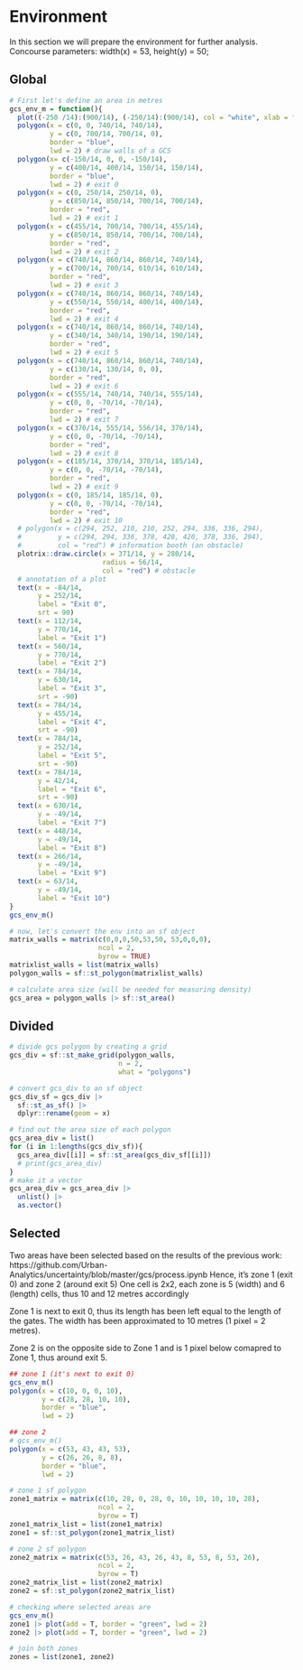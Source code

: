 
# Environment

In this section we will prepare the environment for further analysis.
Concourse parameters: width(x) = 53, height(y) = 50;

## Global
```r
# First let's define an area in metres
gcs_env_m = function(){
  plot((-250 /14):(900/14), (-250/14):(900/14), col = "white", xlab = "X", ylab = "Y") # draw an empty plot
  polygon(x = c(0, 0, 740/14, 740/14),
          y = c(0, 700/14, 700/14, 0),
          border = "blue",
          lwd = 2) # draw walls of a GCS
  polygon(x= c(-150/14, 0, 0, -150/14),
          y = c(400/14, 400/14, 150/14, 150/14),
          border = "blue",
          lwd = 2) # exit 0
  polygon(x = c(0, 250/14, 250/14, 0),
          y = c(850/14, 850/14, 700/14, 700/14),
          border = "red",
          lwd = 2) # exit 1
  polygon(x = c(455/14, 700/14, 700/14, 455/14),
          y = c(850/14, 850/14, 700/14, 700/14),
          border = "red",
          lwd = 2) # exit 2
  polygon(x = c(740/14, 860/14, 860/14, 740/14),
          y = c(700/14, 700/14, 610/14, 610/14),
          border = "red",
          lwd = 2) # exit 3
  polygon(x = c(740/14, 860/14, 860/14, 740/14),
          y = c(550/14, 550/14, 400/14, 400/14),
          border = "red",
          lwd = 2) # exit 4
  polygon(x = c(740/14, 860/14, 860/14, 740/14),
          y = c(340/14, 340/14, 190/14, 190/14),
          border = "red",
          lwd = 2) # exit 5
  polygon(x = c(740/14, 860/14, 860/14, 740/14),
          y = c(130/14, 130/14, 0, 0),
          border = "red",
          lwd = 2) # exit 6
  polygon(x = c(555/14, 740/14, 740/14, 555/14),
          y = c(0, 0, -70/14, -70/14),
          border = "red",
          lwd = 2) # exit 7
  polygon(x = c(370/14, 555/14, 556/14, 370/14),
          y = c(0, 0, -70/14, -70/14),
          border = "red",
          lwd = 2) # exit 8
  polygon(x = c(185/14, 370/14, 370/14, 185/14),
          y = c(0, 0, -70/14, -70/14),
          border = "red",
          lwd = 2) # exit 9
  polygon(x = c(0, 185/14, 185/14, 0),
          y = c(0, 0, -70/14, -70/14),
          border = "red",
          lwd = 2) # exit 10
  # polygon(x = c(294, 252, 210, 210, 252, 294, 336, 336, 294),
  #         y = c(294, 294, 336, 378, 420, 420, 378, 336, 294),
  #         col = "red") # information booth (an obstacle)
  plotrix::draw.circle(x = 371/14, y = 280/14, 
                       radius = 56/14, 
                       col = "red") # obstacle 
  # annotation of a plot
  text(x = -84/14,
       y = 252/14,
       label = "Exit 0",
       srt = 90)
  text(x = 112/14,
       y = 770/14,
       label = "Exit 1")
  text(x = 560/14,
       y = 770/14,
       label = "Exit 2")
  text(x = 784/14,
       y = 630/14,
       label = "Exit 3",
       srt = -90)
  text(x = 784/14,
       y = 455/14,
       label = "Exit 4",
       srt = -90)
  text(x = 784/14,
       y = 252/14,
       label = "Exit 5",
       srt = -90)
  text(x = 784/14, 
       y = 42/14,
       label = "Exit 6",
       srt = -90)
  text(x = 630/14,
       y = -49/14,
       label = "Exit 7")
  text(x = 448/14,
       y = -49/14,
       label = "Exit 8")
  text(x = 266/14, 
       y = -49/14,
       label = "Exit 9")
  text(x = 63/14,
       y = -49/14,
       label = "Exit 10")
}
gcs_env_m()
```

```r
# now, let's convert the env into an sf object
matrix_walls = matrix(c(0,0,0,50,53,50, 53,0,0,0),
                      ncol = 2,
                      byrow = TRUE)
matrixlist_walls = list(matrix_walls)
polygon_walls = sf::st_polygon(matrixlist_walls)

# calculate area size (will be needed for measuring density)
gcs_area = polygon_walls |> sf::st_area()
```

## Divided

```r
# divide gcs polygon by creating a grid
gcs_div = sf::st_make_grid(polygon_walls, 
                           n = 2,
                           what = "polygons")

# convert gcs_div to an sf object
gcs_div_sf = gcs_div |> 
  sf::st_as_sf() |> 
  dplyr::rename(geom = x)

# find out the area size of each polygon
gcs_area_div = list()
for (i in 1:lengths(gcs_div_sf)){
  gcs_area_div[[i]] = sf::st_area(gcs_div_sf[[i]]) 
  # print(gcs_area_div)
}
# make it a vector
gcs_area_div = gcs_area_div |>
  unlist() |>
  as.vector()
```


## Selected

Two areas have been selected based on the results of the previous work: https://github.com/Urban-Analytics/uncertainty/blob/master/gcs/process.ipynb
Hence, it's zone 1 (exit 0) and zone 2 (around exit 5)
One cell is 2x2, each zone is 5 (width) and 6 (length) cells, thus 10 and 12 metres accordingly

Zone 1 is next to exit 0, thus its length has been left equal to the length of the gates. The width has been approximated to 10 metres (1 pixel = 2 metres).

Zone 2 is on the opposite side to Zone 1 and is 1 pixel below comapred to Zone 1, thus around exit 5. 

```r
## zone 1 (it's next to exit 0)
gcs_env_m()
polygon(x = c(10, 0, 0, 10),
        y = c(28, 28, 10, 10),
        border = "blue",
        lwd = 2)

## zone 2
# gcs_env_m()
polygon(x = c(53, 43, 43, 53),
        y = c(26, 26, 8, 8),
        border = "blue",
        lwd = 2)

# zone 1 sf polygon
zone1_matrix = matrix(c(10, 28, 0, 28, 0, 10, 10, 10, 10, 28),
                      ncol = 2,
                      byrow = T)
zone1_matrix_list = list(zone1_matrix)
zone1 = sf::st_polygon(zone1_matrix_list)

# zone 2 sf polygon
zone2_matrix = matrix(c(53, 26, 43, 26, 43, 8, 53, 8, 53, 26),
                      ncol = 2,
                      byrow = T)
zone2_matrix_list = list(zone2_matrix)
zone2 = sf::st_polygon(zone2_matrix_list)

# checking where selected areas are
gcs_env_m()
zone1 |> plot(add = T, border = "green", lwd = 2)
zone2 |> plot(add = T, border = "green", lwd = 2)

# join both zones
zones = list(zone1, zone2)

```